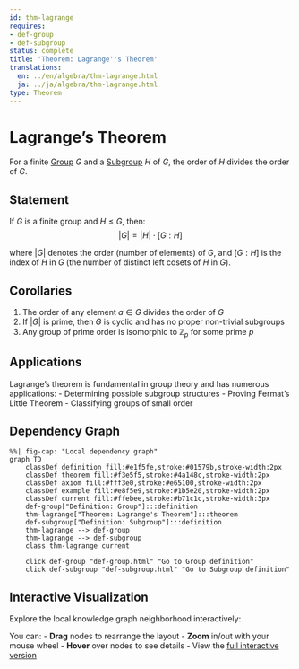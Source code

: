 ```yaml
---
id: thm-lagrange
requires:
- def-group
- def-subgroup
status: complete
title: 'Theorem: Lagrange''s Theorem'
translations:
  en: ../en/algebra/thm-lagrange.html
  ja: ../ja/algebra/thm-lagrange.html
type: Theorem
---
```


# Lagrange's Theorem {#thm-lagrange}

For a finite [Group](def-group.qmd) $G$ and a [Subgroup](def-subgroup.qmd) $H$ of $G$, the order of $H$ divides the order of $G$.

## Statement

If $G$ is a finite group and $H \leq G$, then:
$$|G| = |H| \cdot [G:H]$$

where $|G|$ denotes the order (number of elements) of $G$, and $[G:H]$ is the index of $H$ in $G$ (the number of distinct left cosets of $H$ in $G$).

## Corollaries

1. The order of any element $a \in G$ divides the order of $G$
2. If $|G|$ is prime, then $G$ is cyclic and has no proper non-trivial subgroups
3. Any group of prime order is isomorphic to $\mathbb{Z}_p$ for some prime $p$

## Applications

Lagrange's theorem is fundamental in group theory and has numerous applications:
- Determining possible subgroup structures
- Proving Fermat's Little Theorem
- Classifying groups of small order

## Dependency Graph

```mermaid
%%| fig-cap: "Local dependency graph"
graph TD
    classDef definition fill:#e1f5fe,stroke:#01579b,stroke-width:2px
    classDef theorem fill:#f3e5f5,stroke:#4a148c,stroke-width:2px
    classDef axiom fill:#fff3e0,stroke:#e65100,stroke-width:2px
    classDef example fill:#e8f5e9,stroke:#1b5e20,stroke-width:2px
    classDef current fill:#ffebee,stroke:#b71c1c,stroke-width:3px
    def-group["Definition: Group"]:::definition
    thm-lagrange["Theorem: Lagrange's Theorem"]:::theorem
    def-subgroup["Definition: Subgroup"]:::definition
    thm-lagrange --> def-group
    thm-lagrange --> def-subgroup
    class thm-lagrange current

    click def-group "def-group.html" "Go to Group definition"
    click def-subgroup "def-subgroup.html" "Go to Subgroup definition"
```

## Interactive Visualization

Explore the local knowledge graph neighborhood interactively:

::: {.graph-viz data-id="thm-lagrange" data-width="700" data-height="500"}
:::

You can:
- **Drag** nodes to rearrange the layout
- **Zoom** in/out with your mouse wheel
- **Hover** over nodes to see details
- View the [full interactive version](../../output/interactive/thm-lagrange.html){target="_blank"}
